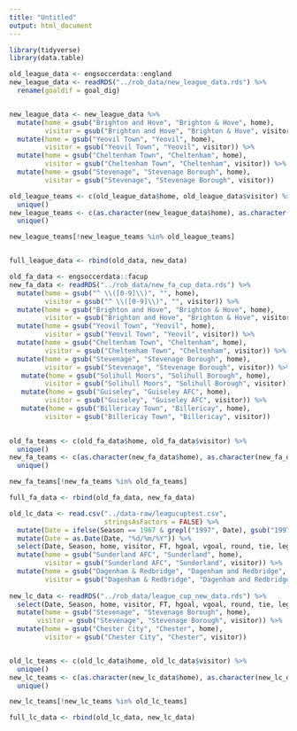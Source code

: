 ```yaml
---
title: "Untitled"
output: html_document
---
```


```r
library(tidyverse)
library(data.table)

```

```r
old_league_data <- engsoccerdata::england
new_league_data <- readRDS("../rob_data/new_league_data.rds") %>%
  rename(goaldif = goal_dig)


new_league_data <- new_league_data %>%
  mutate(home = gsub("Brighton and Hove", "Brighton & Hove", home),
         visitor = gsub("Brighton and Hove", "Brighton & Hove", visitor)) %>%
  mutate(home = gsub("Yeovil Town", "Yeovil", home),
         visitor = gsub("Yeovil Town", "Yeovil", visitor)) %>%
  mutate(home = gsub("Cheltenham Town", "Cheltenham", home),
         visitor = gsub("Cheltenham Town", "Cheltenham", visitor)) %>%
  mutate(home = gsub("Stevenage", "Stevenage Borough", home),
         visitor = gsub("Stevenage", "Stevenage Borough", visitor))

old_league_teams <- c(old_league_data$home, old_league_data$visitor) %>%
  unique()
new_league_teams <- c(as.character(new_league_data$home), as.character(new_league_data$visitor)) %>%
  unique()

new_league_teams[!new_league_teams %in% old_league_teams]


full_league_data <- rbind(old_data, new_data)
```

```r
old_fa_data <- engsoccerdata::facup
new_fa_data <- readRDS("../rob_data/new_fa_cup_data.rds") %>%
  mutate(home = gsub("^ \\([0-9]\\)", "", home),
         visitor = gsub("^ \\([0-9]\\)", "", visitor)) %>%
  mutate(home = gsub("Brighton and Hove", "Brighton & Hove", home),
         visitor = gsub("Brighton and Hove", "Brighton & Hove", visitor)) %>%
  mutate(home = gsub("Yeovil Town", "Yeovil", home),
         visitor = gsub("Yeovil Town", "Yeovil", visitor)) %>%
  mutate(home = gsub("Cheltenham Town", "Cheltenham", home),
         visitor = gsub("Cheltenham Town", "Cheltenham", visitor)) %>%
  mutate(home = gsub("Stevenage", "Stevenage Borough", home),
         visitor = gsub("Stevenage", "Stevenage Borough", visitor)) %>%
   mutate(home = gsub("Solihull Moors", "Solihull Borough", home),
         visitor = gsub("Solihull Moors", "Solihull Borough", visitor)) %>%
   mutate(home = gsub("Guiseley", "Guiseley AFC", home),
         visitor = gsub("Guiseley", "Guiseley AFC", visitor)) %>%
   mutate(home = gsub("Billericay Town", "Billericay", home),
         visitor = gsub("Billericay Town", "Billericay", visitor))
 

old_fa_teams <- c(old_fa_data$home, old_fa_data$visitor) %>%
  unique()
new_fa_teams <- c(as.character(new_fa_data$home), as.character(new_fa_data$visitor)) %>%
  unique()

new_fa_teams[!new_fa_teams %in% old_fa_teams]

full_fa_data <- rbind(old_fa_data, new_fa_data)

```

```r
old_lc_data <- read.csv("../data-raw/leagucuptest.csv",
                        stringsAsFactors = FALSE) %>%
  mutate(Date = ifelse(Season == 1967 & grepl("1997", Date), gsub("1997", "1967", Date), Date)) %>%
  mutate(Date = as.Date(Date, "%d/%m/%Y")) %>%
  select(Date, Season, home, visitor, FT, hgoal, vgoal, round, tie, leg, aet, pens, Venue, attendance, northsouth) %>%
  mutate(home = gsub("Sunderland AFC", "Sunderland", home),
         visitor = gsub("Sunderland AFC", "Sunderland", visitor)) %>%
  mutate(home = gsub("Dagenham & Redbridge", "Dagenham and Redbridge", home),
         visitor = gsub("Dagenham & Redbridge", "Dagenham and Redbridge", visitor))
  
new_lc_data <- readRDS("../rob_data/league_cup_new_data.rds") %>%
  select(Date, Season, home, visitor, FT, hgoal, vgoal, round, tie, leg, aet, pens, Venue, attendance, northsouth) %>%
  mutate(home = gsub("Stevenage", "Stevenage Borough", home),
       visitor = gsub("Stevenage", "Stevenage Borough", visitor)) %>%
  mutate(home = gsub("Chester City", "Chester", home),
         visitor = gsub("Chester City", "Chester", visitor))


old_lc_teams <- c(old_lc_data$home, old_lc_data$visitor) %>%
  unique()
new_lc_teams <- c(as.character(new_lc_data$home), as.character(new_lc_data$visitor)) %>%
  unique()

new_lc_teams[!new_lc_teams %in% old_lc_teams]

full_lc_data <- rbind(old_lc_data, new_lc_data)

```
